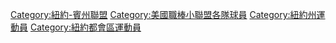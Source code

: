 [[Category:紐約-賓州聯盟|Category:紐約-賓州聯盟]]
[[Category:美國職棒小聯盟各隊球員|Category:美國職棒小聯盟各隊球員]]
[[Category:紐約州運動員|Category:紐約州運動員]]
[[Category:紐約都會區運動員|Category:紐約都會區運動員]]